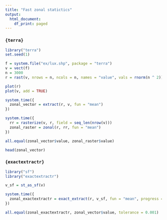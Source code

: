 ```yaml
---
title: "Fast zonal statictics"
output:
  html_document:
    df_print: paged
---
```


### `{terra}`

```r
library("terra")
set.seed(1)
```

```r
f = system.file("ex/lux.shp", package = "terra")
v = vect(f)
n = 3000
r = rast(v, nrows = n, ncols = n, names = "value", vals = rnorm(n ^ 2))
```

```r
plot(r)
plot(v, add = TRUE)
```

```r
system.time({
  zonal_vector = extract(r, v, fun = "mean")
})
```
```r
system.time({
  rr = rasterize(v, r, field = seq_len(nrow(v)))
  zonal_raster = zonal(r, rr, fun = "mean")
})
```

```r
all.equal(zonal_vector$value, zonal_raster$value)
```

```r
head(zonal_vector)
```

### `{exactextractr}`

```r
library("sf")
library("exactextractr")
```

```r
v_sf = st_as_sf(v)
```

```r
system.time({
  zonal_exactextractr = exact_extract(r, v_sf, fun = "mean", progress = FALSE)
})
```

```r
all.equal(zonal_exactextractr, zonal_vector$value, tolerance = 0.001)
```
